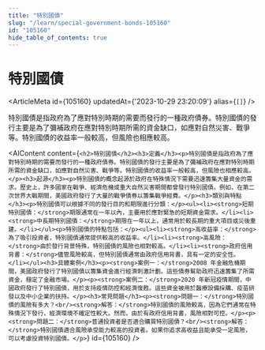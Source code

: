 ```yaml
---
title: "特別國債"
slug: "/learn/special-government-bonds-105160"
id: "105160"
hide_table_of_contents: true
---
```



# 特別國債

<ArticleMeta id={105160} updatedAt={'2023-10-29 23:20:09'} alias={`[]`} />
<div className='border-solid border-b border-t-0 my-4 border-[var(--ifm-color-gray-300)]' />

特別國債是指政府為了應對特別時期的需要而發行的一種政府債券。特別國債的發行主要是為了彌補政府在應對特別時期所需的資金缺口，如應對自然災害、戰爭等。特別國債的收益率一般較高，但風險也相應較高。

<AIContent content={`<h2>特別國債</h2><h3>定義</h3><p>特別國債是指政府為了應對特別時期的需要而發行的一種政府債券。特別國債的發行主要是為了彌補政府在應對特別時期所需的資金缺口，如應對自然災害、戰爭等。特別國債的收益率一般較高，但風險也相應較高。</p><h3>起源</h3><p>特別國債的概念起源於政府在特殊情況下需要迅速籌集大量資金的需求。歷史上，許多國家在戰爭、經濟危機或重大自然災害期間都曾發行特別國債。例如，在第二次世界大戰期間，美國政府發行了大量的戰爭債券以籌集戰爭經費。</p><h3>類別與特點</h3><p>特別國債可以根據不同的發行目的和期限進行分類：</p><ul><li><strong>短期特別國債：</strong>期限通常在一年以內，主要用於應對緊急的短期資金需求。</li><li><strong>中長期特別國債：</strong>期限在一年以上，通常用於較長期的重大項目或災後重建。</li></ul><p>特別國債的特點包括：</p><ul><li><strong>高收益率：</strong>為了吸引投資者，特別國債通常提供較高的收益率。</li><li><strong>高風險：</strong>由於發行背景特殊，特別國債的風險也相對較高。</li><li><strong>政府信用背書：</strong>儘管風險較高，但特別國債通常由政府信用背書，具有一定的安全性。</li></ul><h3>具體案例</h3><p><strong>案例一：</strong>2008 年金融危機期間，美國政府發行了特別國債以籌集資金進行經濟刺激計劃。這些債券幫助政府迅速籌集了所需資金，穩定了金融市場。</p><p><strong>案例二：</strong>2020 年新冠疫情期間，中國政府發行了特別國債，用於支持疫情防控和經濟復甦。這些資金被用於醫療設備採購、疫苗研發以及中小企業的扶持。</p><h3>常見問題</h3><p><strong>問題一：</strong>特別國債的風險有多大？<br/><strong>解答：</strong>特別國債的風險較高，因為它們通常在特殊情況下發行，經濟環境不確定性較大。然而，由於有政府信用背書，風險相對可控。</p><p><strong>問題二：</strong>普通投資者是否適合購買特別國債？<br/><strong>解答：</strong>特別國債適合風險承受能力較高的投資者。如果你追求高收益且能承受一定風險，可以考慮投資特別國債。</p>`} id={105160} />

